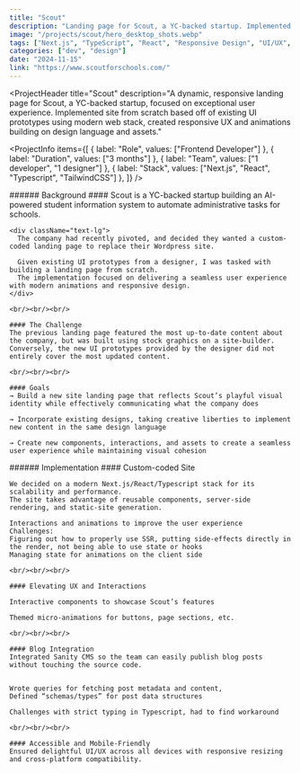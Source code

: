 ```yaml
---
title: "Scout"
description: "Landing page for Scout, a YC-backed startup. Implemented site from scratch based off of existing UI prototypes using modern NextJS/Typescript stack, created responsive UX and animations building on design language and assets."
image: "/projects/scout/hero_desktop_shots.webp"
tags: ["Next.js", "TypeScript", "React", "Responsive Design", "UI/UX", "Landing Page", "Startup"]
categories: ["dev", "design"]
date: "2024-11-15"
link: "https://www.scoutforschools.com/"
---
```


<MDXImage 
  src="/projects/scout/hero_mac-air.webp" 
  alt="Hero" 
  preset="header"
  width={2560}
  height={1664}
  frame="mockup"
/>

<MDXImage 
  src="/projects/scout/hero_mac-air.webp" 
  alt="Hero" 
  preset="hero"
  width={2560}
  height={1664}
  frame="none"
/>

<ProjectHeader
  title="Scout"
  description="A dynamic, responsive landing page for Scout, a YC-backed startup, focused on exceptional user experience. Implemented site from scratch based off of existing UI prototypes using modern web stack, created responsive UX and animations building on design language and assets."
>
  <ProjectInfo
    items={[
      { label: "Role", values: ["Frontend Developer"] },
      { label: "Duration", values: ["3 months"] },
      { label: "Team", values: ["1 developer", "1 designer"] },
      { label: "Stack", values: ["Next.js", "React", "Typescript", "TailwindCSS"] },
    ]}
  />
</ProjectHeader>

<SplitSection>
  <SectionColumn size={4}>
    ###### Background
  </SectionColumn>
  <SectionColumn size={12}>
    #### Scout is a YC-backed startup building an AI-powered student information system to automate administrative tasks for schools.

    <div className="text-lg">
      The company had recently pivoted, and decided they wanted a custom-coded landing page to replace their Wordpress site.

      Given existing UI prototypes from a designer, I was tasked with building a landing page from scratch. 
      The implementation focused on delivering a seamless user experience with modern animations and responsive design.
    </div>

    <br/><br/><br/>

    #### The Challenge
    The previous landing page featured the most up-to-date content about the company, but was built using stock graphics on a site-builder. 
    Conversely, the new UI prototypes provided by the designer did not entirely cover the most updated content.

    <br/><br/><br/>

    #### Goals
    → Build a new site landing page that reflects Scout’s playful visual identity while effectively communicating what the company does
    
    → Incorporate existing designs, taking creative liberties to implement new content in the same design language
    
    → Create new components, interactions, and assets to create a seamless user experience while maintaining visual cohesion  
  </SectionColumn>
  <SectionColumn size={2}>
  </SectionColumn>
</SplitSection>

<SplitSection>
  <SectionColumn size={4}>
    ###### Implementation
  </SectionColumn>
  <SectionColumn size={12}>
    #### Custom-coded Site

    We decided on a modern Next.js/React/Typescript stack for its scalability and performance. 
    The site takes advantage of reusable components, server-side rendering, and static-site generation.

    Interactions and animations to improve the user experience 
    Challenges:
    Figuring out how to properly use SSR, putting side-effects directly in the render, not being able to use state or hooks
    Managing state for animations on the client side

    <br/><br/><br/>

    #### Elevating UX and Interactions

    Interactive components to showcase Scout’s features

    Themed micro-animations for buttons, page sections, etc.

    <br/><br/><br/>

    #### Blog Integration
    Integrated Sanity CMS so the team can easily publish blog posts without touching the source code.


    Wrote queries for fetching post metadata and content, 
    Defined “schemas/types” for post data structures

    Challenges with strict typing in Typescript, had to find workaround

    <br/><br/><br/>

    #### Accessible and Mobile-Friendly
    Ensured delightful UI/UX across all devices with responsive resizing and cross-platform compatibility.
  </SectionColumn>
  <SectionColumn size={2}>
  </SectionColumn>
</SplitSection>